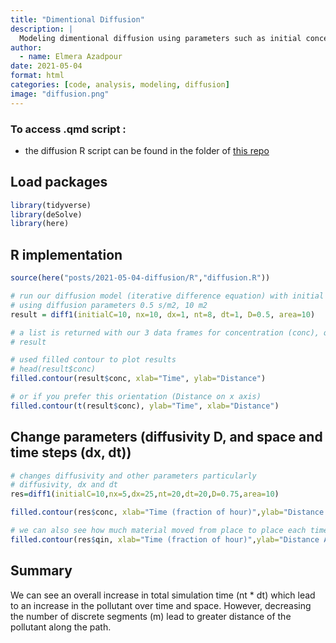 ```yaml
---
title: "Dimentional Diffusion"
description: |
  Modeling dimentional diffusion using parameters such as initial concentration, area of cross section of container, diffusivity, etc.
author:
  - name: Elmera Azadpour
date: 2021-05-04
format: html
categories: [code, analysis, modeling, diffusion]
image: "diffusion.png"
---
```


### To access .qmd script :

-   the diffusion R script can be found in the folder of [this repo](https://github.com/elmeraa/elmeraa.github.io/tree/main/posts/2021-05-04-diffusion)

## Load packages

```r
library(tidyverse)
library(deSolve)
library(here)
```

## R implementation

```r
source(here("posts/2021-05-04-diffusion/R","diffusion.R"))

# run our diffusion model (iterative difference equation) with initial concentration of 10, for 8 timestep (size 1m), and 10 space steps (size 1s)
# using diffusion parameters 0.5 s/m2, 10 m2
result = diff1(initialC=10, nx=10, dx=1, nt=8, dt=1, D=0.5, area=10)

# a list is returned with our 3 data frames for concentration (conc), qin and qout
# result

# used filled contour to plot results
# head(result$conc)
filled.contour(result$conc, xlab="Time", ylab="Distance")

# or if you prefer this orientation (Distance on x axis)
filled.contour(t(result$conc), ylab="Time", xlab="Distance")
```

## Change parameters (diffusivity D, and space and time steps (dx, dt))

```r
# changes diffusivity and other parameters particularly
# diffusivity, dx and dt
res=diff1(initialC=10,nx=5,dx=25,nt=20,dt=20,D=0.75,area=10) 

filled.contour(res$conc, xlab="Time (fraction of hour)",ylab="Distance Along Path (m)", main="Pollutant Diffusion")

# we can also see how much material moved from place to place each time step
filled.contour(res$qin, xlab="Time (fraction of hour)",ylab="Distance Along Path (m)", main = "Qin")

```

## Summary
We can see an overall increase in  total simulation time (nt * dt) which lead to an increase in the pollutant over time and space. However, decreasing the number of discrete segments (m) lead to greater distance of the pollutant along the path. 

